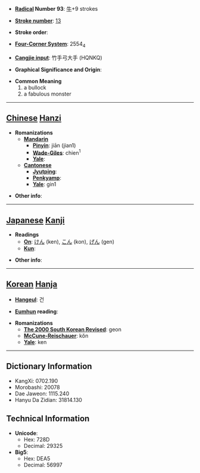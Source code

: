 * '''[[Wiktionary:Chinese radical index| Radical]] Number 93''': [[Wiktionary:Chinese radical index 牛|牛]]+9 strokes

* '''[[Wiktionary:Chinese total strokes index|Stroke number]]''': [[Wiktionary:Chinese total strokes index 13|13]]

* '''Stroke order''': 

* '''[[Wiktionary:Chinese four corner index|Four-Corner System]]''': 2554<sub>4</sub>

* '''[[Wiktionary:Chinese Cangjie index|Cangjie input]]''': 竹手弓大手 (HQNKQ)

* '''Graphical Significance and Origin''': 

* '''Common Meaning'''
*#a bullock
*# a fabulous monster


----

== [[Chinese]] [[Hanzi]] ==

* '''Romanizations'''
** '''[[Mandarin]]'''
*** '''[[Pinyin]]''': jiān (jian1)
*** '''[[Wade-Giles]]''': chien<sup>1</sup>
*** '''[[Yale]]''': 
** '''[[Cantonese]]'''
*** '''[[Jyutping]]''':
*** '''[[Penkyamp]]''': 
*** '''[[Yale]]''': gin1

* '''Other info''': 

----

== [[Japanese]] [[Kanji]] ==

* '''Readings'''
** '''[[On]]''': [[けん]] (ken), [[こん]] (kon), [[げん]] (gen)
** '''[[Kun]]''': 

* '''Other info''':  

----

== [[Korean]] [[Hanja]] ==

* '''[[Hangeul]]''': 건

* '''[[Eumhun]] reading''': 

* '''Romanizations'''
** '''[[The 2000 South Korean Revised Romanization|The 2000 South Korean Revised]]''': geon
** '''[[McCune-Reischauer]]''': kŏn
** '''[[Yale]]''': ken

----

== Dictionary Information ==

* KangXi: 0702.190
* Morobashi: 20078
* Dae Jaweon: 1115.240
* Hanyu Da Zidian: 31814.130

== Technical Information ==

* '''Unicode''':
** Hex: 728D
** Decimal: 29325
* '''Big5''':
** Hex: DEA5
** Decimal: 56997